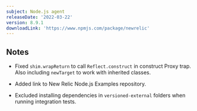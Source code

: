 ```yaml
---
subject: Node.js agent
releaseDate: '2022-03-22'
version: 8.9.1
downloadLink: 'https://www.npmjs.com/package/newrelic'
---
```


## Notes

* Fixed `shim.wrapReturn` to call `Reflect.construct` in construct Proxy trap.  Also including `newTarget` to work with inherited classes.

* Added link to New Relic Node.js Examples repository.

* Excluded installing dependencies in `versioned-external` folders when running integration tests.

